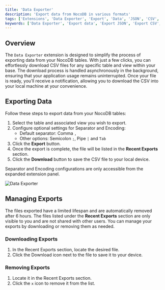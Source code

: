 ```yaml
---
title: 'Data Exporter'
description: 'Export data from NocoDB in various formats'
tags: ['Extensions', 'Data Exporter', 'Export', 'Data', 'JSON', 'CSV', 'Excel']
keywords: ['Data Exporter', 'Export data', 'Export JSON', 'Export CSV', 'Export Excel']
---
```


## Overview
The `Data Exporter` extension is designed to simplify the process of exporting data from your NocoDB tables. With just a few clicks, you can effortlessly download CSV files for any specific table and view within your base. The download process is handled asynchronously in the background, ensuring that your application usage remains uninterrupted. Once your file is ready, you’ll receive a notification, allowing you to download the CSV into your local machine at your convenience.

## Exporting Data
Follow these steps to export data from your NocoDB tables:
1. Select the table and associated view you wish to export.
2. Configure optional settings for Separator and Encoding:
    - Default separator: Comma `,`
    - Other options: Semicolon `;`, Pipe `|` and `Tab`
3. Click the **Export** button.
4. Once the export is complete, the file will be listed in the **Recent Exports** section.
5. Click the **Download** button to save the CSV file to your local device.

<Callout type="note">
Separator and Encoding configurations are only accessible from the expanded extension panel.
</Callout>

![Data Exporter](/img/v2/extensions/data-exporter.png)

## Managing Exports

The files exported have a limited lifespan and are automatically removed after 6 hours. The files listed under the **Recent Exports** section are only visible to you and are not shared with other users. You can manage your exports by downloading or removing them as needed.

### Downloading Exports
1. In the Recent Exports section, locate the desired file.
2. Click the Download icon next to the file to save it to your device.

### Removing Exports
1. Locate it in the Recent Exports section.
2. Click the `x` icon to remove it from the list.
